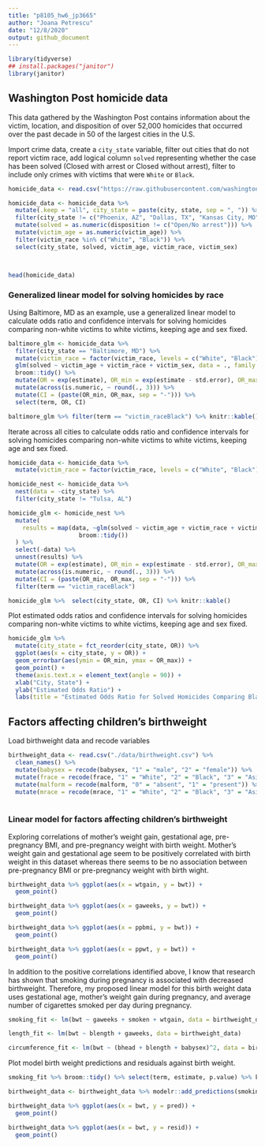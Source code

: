 ```yaml
---
title: "p8105_hw6_jp3665"
author: "Joana Petrescu"
date: "12/8/2020"
output: github_document
---
```


```r

library(tidyverse)
## install.packages("janitor")
library(janitor)

```


## Washington Post homicide data

This data gathered by the Washington Post contains information about the victim, location, and disposition of over 52,000 homicides that occurred over the past decade in 50 of the largest cities in the U.S.

Import crime data, create a `city_state` variable, filter out cities that do not report victim race, add logical column `solved` representing whether the case has been solved (Closed with arrest or Closed without arrest), filter to include only crimes with victims that were `White` or `Black`.

```r

homicide_data <- read.csv("https://raw.githubusercontent.com/washingtonpost/data-homicides/master/homicide-data.csv")

homicide_data <- homicide_data %>%
  mutate(.keep = "all", city_state = paste(city, state, sep = ", ")) %>%
  filter(city_state != c("Phoenix, AZ", "Dallas, TX", "Kansas City, MO", "Tulsa, AL")) %>%
  mutate(solved = as.numeric(disposition != c("Open/No arrest"))) %>%
  mutate(victim_age = as.numeric(victim_age)) %>%
  filter(victim_race %in% c("White", "Black")) %>%
  select(city_state, solved, victim_age, victim_race, victim_sex)



head(homicide_data)

```

### Generalized linear model for solving homicides by race

Using Baltimore, MD as an example, use a generalized linear model to calculate odds ratio and confidence intervals for solving homicides comparing non-white victims to white victims, keeping age and sex fixed.

```r

baltimore_glm <- homicide_data %>%
  filter(city_state == "Baltimore, MD") %>%
  mutate(victim_race = factor(victim_race, levels = c("White", "Black"))) %>%
  glm(solved ~ victim_age + victim_race + victim_sex, data = ., family = binomial()) %>%
  broom::tidy() %>%
  mutate(OR = exp(estimate), OR_min = exp(estimate - std.error), OR_max = exp(estimate + std.error)) %>%
  mutate(across(is.numeric, ~ round(., 3))) %>%
  mutate(CI = (paste(OR_min, OR_max, sep = "-"))) %>%
  select(term, OR, CI)

baltimore_glm %>% filter(term == "victim_raceBlack") %>% knitr::kable()


```

Iterate across all cities to calculate odds ratio and confidence intervals for solving homicides comparing non-white victims to white victims, keeping age and sex fixed.

```r

homicide_data <- homicide_data %>%
  mutate(victim_race = factor(victim_race, levels = c("White", "Black")))

homicide_nest <- homicide_data %>%
  nest(data = -city_state) %>%
  filter(city_state != "Tulsa, AL")

homicide_glm <- homicide_nest %>%
  mutate(
    results = map(data, ~glm(solved ~ victim_age + victim_race + victim_sex, data = .x, family = binomial()) %>%
                    broom::tidy())
  ) %>%
  select(-data) %>%
  unnest(results) %>%
  mutate(OR = exp(estimate), OR_min = exp(estimate - std.error), OR_max = exp(estimate + std.error)) %>%
  mutate(across(is.numeric, ~ round(., 3))) %>%
  mutate(CI = (paste(OR_min, OR_max, sep = "-"))) %>%
  filter(term == "victim_raceBlack") 

homicide_glm %>%  select(city_state, OR, CI) %>% knitr::kable()


```
Plot estimated odds ratios and confidence intervals for solving homicides comparing non-white victims to white victims, keeping age and sex fixed.

```r

homicide_glm %>% 
  mutate(city_state = fct_reorder(city_state, OR)) %>%
  ggplot(aes(x = city_state, y = OR)) +
  geom_errorbar(aes(ymin = OR_min, ymax = OR_max)) +
  geom_point() +
  theme(axis.text.x = element_text(angle = 90)) +
  xlab("City, State") +
  ylab("Estimated Odds Ratio") +
  labs(title = "Estimated Odds Ratio for Solved Homicides Comparing Black to White Victims")

```


## Factors affecting children's birthweight

Load birthweight data and recode variables

```r

birthweight_data <- read.csv("./data/birthweight.csv") %>% 
  clean_names() %>%
  mutate(babysex = recode(babysex, "1" = "male", "2" = "female")) %>%
  mutate(frace = recode(frace, "1" = "White", "2" = "Black", "3" = "Asian", "4" = "Puerto Rican", "8" = "Other", "9" = "Unknown")) %>%
  mutate(malform = recode(malform, "0" = "absent", "1" = "present")) %>%
  mutate(mrace = recode(mrace, "1" = "White", "2" = "Black", "3" = "Asian", "4" = "Puerto Rican", "8" = "Other"))
  

```

### Linear model for factors affecting children's birthweight

Exploring correlations of mother's weight gain, gestational age, pre-pregnancy BMI, and pre-pregnancy weight with birth weight. Mother's weight gain and gestational age seem to be positively correlated with birth weight in this dataset whereas there seems to be no association between pre-pregnancy BMI or pre-pregnancy weight with birth wight.

```r

birthweight_data %>% ggplot(aes(x = wtgain, y = bwt)) +
  geom_point()

birthweight_data %>% ggplot(aes(x = gaweeks, y = bwt)) +
  geom_point()

birthweight_data %>% ggplot(aes(x = ppbmi, y = bwt)) +
  geom_point()

birthweight_data %>% ggplot(aes(x = ppwt, y = bwt)) +
  geom_point()

```

In addition to the positive correlations identified above, I know that research has shown that smoking during pregnancy is associated with decreased birthweight. Therefore, my proposed linear model for this birth weight data uses gestational age, mother's weight gain during pregnancy, and average number of cigarettes smoked per day during pregnancy.


```r

smoking_fit <- lm(bwt ~ gaweeks + smoken + wtgain, data = birthweight_data) 

length_fit <- lm(bwt ~ blength + gaweeks, data = birthweight_data)

circumference_fit <- lm(bwt ~ (bhead + blength + babysex)^2, data = birthweight_data)

```


Plot model birth weight predictions and residuals against birth weight.


```r

smoking_fit %>% broom::tidy() %>% select(term, estimate, p.value) %>% knitr::kable(digits = 200)

birthweight_data <- birthweight_data %>% modelr::add_predictions(smoking_fit) %>% modelr::add_residuals(smoking_fit)

birthweight_data %>% ggplot(aes(x = bwt, y = pred)) +
  geom_point()

birthweight_data %>% ggplot(aes(x = bwt, y = resid)) +
  geom_point()

```

